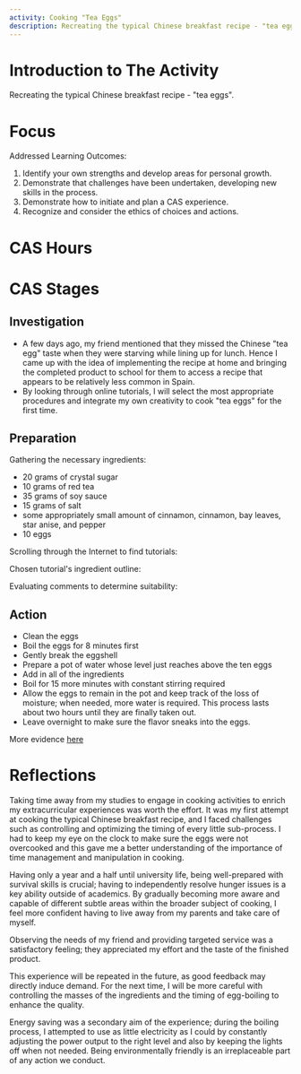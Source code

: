 ```yaml
---
activity: Cooking "Tea Eggs"
description: Recreating the typical Chinese breakfast recipe - "tea eggs".
---
```


# Introduction to The Activity

Recreating the typical Chinese breakfast recipe - "tea eggs".

# Focus

Addressed Learning Outcomes:

1. Identify your own strengths and develop areas for personal growth.
2. Demonstrate that challenges have been undertaken, developing new skills in the process.
3. Demonstrate how to initiate and plan a CAS experience.
4. Recognize and consider the ethics of choices and actions.

# CAS Hours

<CASStrandsHours creativityHours={0.5} activityHours={0} serviceHours={2.5} />

# CAS Stages

## Investigation

- A few days ago, my friend mentioned that they missed the Chinese "tea egg" taste when they were starving while lining up for lunch. Hence I came up with the idea of implementing the recipe at home and bringing the completed product to school for them to access a recipe that appears to be relatively less common in Spain.
- By looking through online tutorials, I will select the most appropriate procedures and integrate my own creativity to cook "tea eggs" for the first time.

## Preparation

Gathering the necessary ingredients:

- 20 grams of crystal sugar
- 10 grams of red tea
- 35 grams of soy sauce
- 15 grams of salt
- some appropriately small amount of cinnamon, cinnamon, bay leaves, star anise, and pepper
- 10 eggs

Scrolling through the Internet to find tutorials:

<SizedImage
  alt="prep"
  width="497"
  height="883"
  src="https://raw.githubusercontent.com/timthedev07/my-website/dev/assets/cas-evidence/tea-egg-cooking/prep1.PNG"
/>

Chosen tutorial's ingredient outline:

<SizedImage
  alt="prep"
  width="497"
  height="883"
  src="https://raw.githubusercontent.com/timthedev07/my-website/dev/assets/cas-evidence/tea-egg-cooking/prep2.PNG"
/>

Evaluating comments to determine suitability:

<SizedImage
  alt="prep"
  width="497"
  height="883"
  src="https://raw.githubusercontent.com/timthedev07/my-website/dev/assets/cas-evidence/tea-egg-cooking/prep3.PNG"
/>

## Action

- Clean the eggs
- Boil the eggs for 8 minutes first
- Gently break the eggshell
- Prepare a pot of water whose level just reaches above the ten eggs
- Add in all of the ingredients
- Boil for 15 more minutes with constant stirring required
- Allow the eggs to remain in the pot and keep track of the loss of moisture; when needed, more water is required. This process lasts about two hours until they are finally taken out.
- Leave overnight to make sure the flavor sneaks into the eggs.

<SizedImage
  alt="prep"
  height="403"
  width="302"
  src="https://raw.githubusercontent.com/timthedev07/my-website/dev/assets/cas-evidence/tea-egg-cooking/clean-eggs-img.jpg"
/>

<SizedImage
  alt="prep"
  width="403"
  height="302"
  src="https://raw.githubusercontent.com/timthedev07/my-website/dev/assets/cas-evidence/tea-egg-cooking/cook.jpg"
/>

More evidence [here](https://drive.google.com/drive/folders/1yl-DHYMyheh3TeNdQrsELRFqy2FJu7_k?usp=sharing)

# Reflections

Taking time away from my studies to engage in cooking activities to enrich my extracurricular experiences was worth the effort. It was my first attempt at cooking the typical Chinese breakfast recipe, and I faced challenges such as controlling and optimizing the timing of every little sub-process. I had to keep my eye on the clock to make sure the eggs were not overcooked and this gave me a better understanding of the importance of time management and manipulation in cooking.

Having only a year and a half until university life, being well-prepared with survival skills is crucial; having to independently resolve hunger issues is a key ability outside of academics. By gradually becoming more aware and capable of different subtle areas within the broader subject of cooking, I feel more confident having to live away from my parents and take care of myself.

Observing the needs of my friend and providing targeted service was a satisfactory feeling; they appreciated my effort and the taste of the finished product.

This experience will be repeated in the future, as good feedback may directly induce demand. For the next time, I will be more careful with controlling the masses of the ingredients and the timing of egg-boiling to enhance the quality.

Energy saving was a secondary aim of the experience; during the boiling process, I attempted to use as little electricity as I could by constantly adjusting the power output to the right level and also by keeping the lights off when not needed. Being environmentally friendly is an irreplaceable part of any action we conduct.
